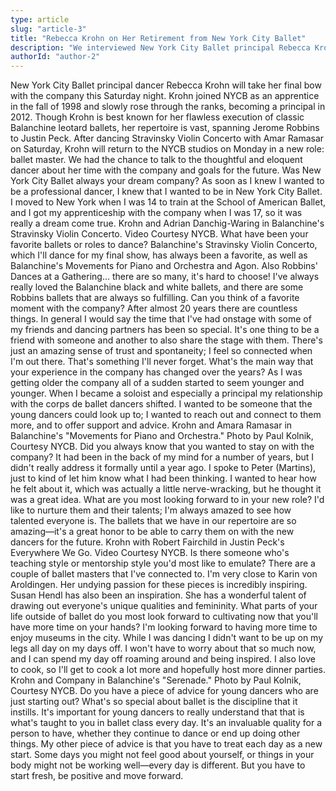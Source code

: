 ```yaml
---
type: article
slug: "article-3"
title: "Rebecca Krohn on Her Retirement from New York City Ballet"
description: "We interviewed New York City Ballet principal Rebecca Krohn on her company retirement, exciting new career as a ballet master, and her advice for young dancers."
authorId: "author-2"
---
```


New York City Ballet principal dancer Rebecca Krohn will take her final bow with the company this Saturday night. Krohn joined NYCB as an apprentice in the fall of 1998 and slowly rose through the ranks, becoming a principal in 2012. Though Krohn is best known for her flawless execution of classic Balanchine leotard ballets, her repertoire is vast, spanning Jerome Robbins to Justin Peck. After dancing Stravinsky Violin Concerto with Amar Ramasar on Saturday, Krohn will return to the NYCB studios on Monday in a new role: ballet master. We had the chance to talk to the thoughtful and eloquent dancer about her time with the company and goals for the future. Was New York City Ballet always your dream company? As soon as I knew I wanted to be a professional dancer, I knew that I wanted to be in New York City Ballet. I moved to New York when I was 14 to train at the School of American Ballet, and I got my apprenticeship with the company when I was 17, so it was really a dream come true. Krohn and Adrian Danchig-Waring in Balanchine's Stravinsky Violin Concerto. Video Courtesy NYCB. What have been your favorite ballets or roles to dance? Balanchine's Stravinsky Violin Concerto, which I'll dance for my final show, has always been a favorite, as well as Balanchine's Movements for Piano and Orchestra and Agon. Also Robbins' Dances at a Gathering... there are so many, it's hard to choose! I've always really loved the Balanchine black and white ballets, and there are some Robbins ballets that are always so fulfilling. Can you think of a favorite moment with the company? After almost 20 years there are countless things. In general I would say the time that I've had onstage with some of my friends and dancing partners has been so special. It's one thing to be a friend with someone and another to also share the stage with them. There's just an amazing sense of trust and spontaneity; I feel so connected when I'm out there. That's something I'll never forget. What's the main way that your experience in the company has changed over the years? As I was getting older the company all of a sudden started to seem younger and younger. When I became a soloist and especially a principal my relationship with the corps de ballet dancers shifted. I wanted to be someone that the young dancers could look up to; I wanted to reach out and connect to them more, and to offer support and advice. Krohn and Amara Ramasar in Balanchine's "Movements for Piano and Orchestra." Photo by Paul Kolnik, Courtesy NYCB. Did you always know that you wanted to stay on with the company? It had been in the back of my mind for a number of years, but I didn't really address it formally until a year ago. I spoke to Peter (Martins), just to kind of let him know what I had been thinking. I wanted to hear how he felt about it, which was actually a little nerve-wracking, but he thought it was a great idea. What are you most looking forward to in your new role? I'd like to nurture them and their talents; I'm always amazed to see how talented everyone is. The ballets that we have in our repertoire are so amazing—it's a great honor to be able to carry them on with the new dancers for the future. Krohn with Robert Fairchild in Justin Peck's Everywhere We Go. Video Courtesy NYCB. Is there someone who's teaching style or mentorship style you'd most like to emulate? There are a couple of ballet masters that I've connected to. I'm very close to Karin von Aroldingen. Her undying passion for these pieces is incredibly inspiring. Susan Hendl has also been an inspiration. She has a wonderful talent of drawing out everyone's unique qualities and femininity. What parts of your life outside of ballet do you most look forward to cultivating now that you'll have more time on your hands? I'm looking forward to having more time to enjoy museums in the city. While I was dancing I didn't want to be up on my legs all day on my days off. I won't have to worry about that so much now, and I can spend my day off roaming around and being inspired. I also love to cook, so I'll get to cook a lot more and hopefully host more dinner parties. Krohn and Company in Balanchine's "Serenade." Photo by Paul Kolnik, Courtesy NYCB. Do you have a piece of advice for young dancers who are just starting out? What's so special about ballet is the discipline that it instills. It's important for young dancers to really understand that that is what's taught to you in ballet class every day. It's an invaluable quality for a person to have, whether they continue to dance or end up doing other things. My other piece of advice is that you have to treat each day as a new start. Some days you might not feel good about yourself, or things in your body might not be working well—every day is different. But you have to start fresh, be positive and move forward.	
